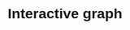 # Interactive graph

<style>
  * {
    font-family: sans-serif;
  }
</style> 

<div id="plot">
</div>



<script src="https://cdn.jsdelivr.net/npm/d3@7"></script>
<script src="scripts/myscript.js"></script>
